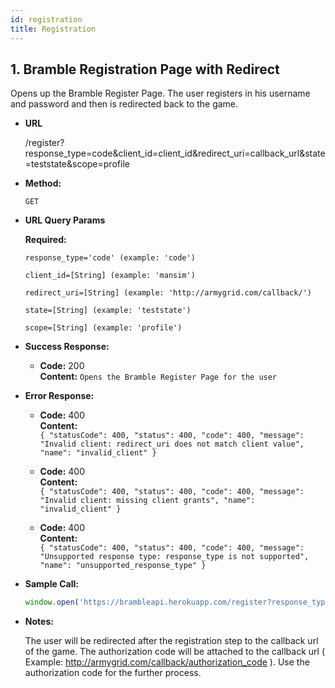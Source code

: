 ---
id: registration
title: Registration
---

**1. Bramble Registration Page with Redirect**
----
  Opens up the Bramble Register Page. The user registers in his username and password and then is redirected back to the game. 

* **URL**

    /register?response_type=code&client_id=client_id&redirect_uri=callback_url&state=teststate&scope=profile

* **Method:**

  `GET`
  
*  **URL Query Params**

   **Required:**
 
   `response_type='code' (example: 'code')`
  
   `client_id=[String] (example: 'mansim')`
    
   `redirect_uri=[String] (example: 'http://armygrid.com/callback/')`
    
   `state=[String] (example: 'teststate')`
    
   `scope=[String] (example: 'profile')`

* **Success Response:**

  * **Code:** 200 <br />
    **Content:**
     `Opens the Bramble Register Page for the user`

* **Error Response:**

  * **Code:** 400 <br />
    **Content:** <br />
    `{
    "statusCode": 400,
    "status": 400,
    "code": 400,
    "message": "Invalid client: redirect_uri does not match client value",
    "name": "invalid_client"
   }`

  * **Code:** 400 <br />
    **Content:** <br />
    `{
    "statusCode": 400,
    "status": 400,
    "code": 400,
    "message": "Invalid client: missing client grants",
    "name": "invalid_client"
    }`

  * **Code:** 400 <br />
    **Content:** <br />
    `{
    "statusCode": 400,
    "status": 400,
    "code": 400,
    "message": "Unsupported response type: response_type is not supported",
    "name": "unsupported_response_type"
    }`


* **Sample Call:**

  ```javascript
  window.open('https://brambleapi.herokuapp.com/register?response_type=code&client_id=mansim&redirect_uri=http://armygrid.com/callback/&state=teststate&scope=profile', '_self');
  ```
* **Notes:**

  The user will be redirected after the registration step to the callback url of the game. The authorization code will be attached to the callback url ( Example: http://armygrid.com/callback/authorization_code ). Use the authorization code for the further process.